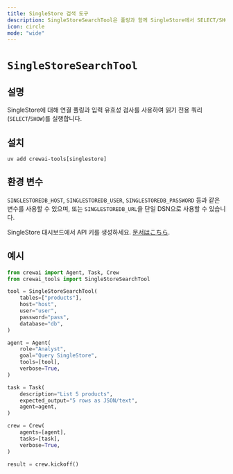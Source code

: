 ```yaml
---
title: SingleStore 검색 도구
description: SingleStoreSearchTool은 풀링과 함께 SingleStore에서 SELECT/SHOW 쿼리를 안전하게 실행합니다.
icon: circle
mode: "wide"
---
```


# `SingleStoreSearchTool`

## 설명

SingleStore에 대해 연결 풀링과 입력 유효성 검사를 사용하여 읽기 전용 쿼리(`SELECT`/`SHOW`)를 실행합니다.

## 설치

```shell
uv add crewai-tools[singlestore]
```

## 환경 변수

`SINGLESTOREDB_HOST`, `SINGLESTOREDB_USER`, `SINGLESTOREDB_PASSWORD` 등과 같은 변수를 사용할 수 있으며, 또는 `SINGLESTOREDB_URL`을 단일 DSN으로 사용할 수 있습니다.

SingleStore 대시보드에서 API 키를 생성하세요. [문서はこちら](https://docs.singlestore.com/cloud/reference/management-api/#generate-an-api-key).

## 예시

```python Code
from crewai import Agent, Task, Crew
from crewai_tools import SingleStoreSearchTool

tool = SingleStoreSearchTool(
    tables=["products"],
    host="host",
    user="user",
    password="pass",
    database="db",
)

agent = Agent(
    role="Analyst",
    goal="Query SingleStore",
    tools=[tool],
    verbose=True,
)

task = Task(
    description="List 5 products",
    expected_output="5 rows as JSON/text",
    agent=agent,
)

crew = Crew(
    agents=[agent],
    tasks=[task],
    verbose=True,
)

result = crew.kickoff()
```
